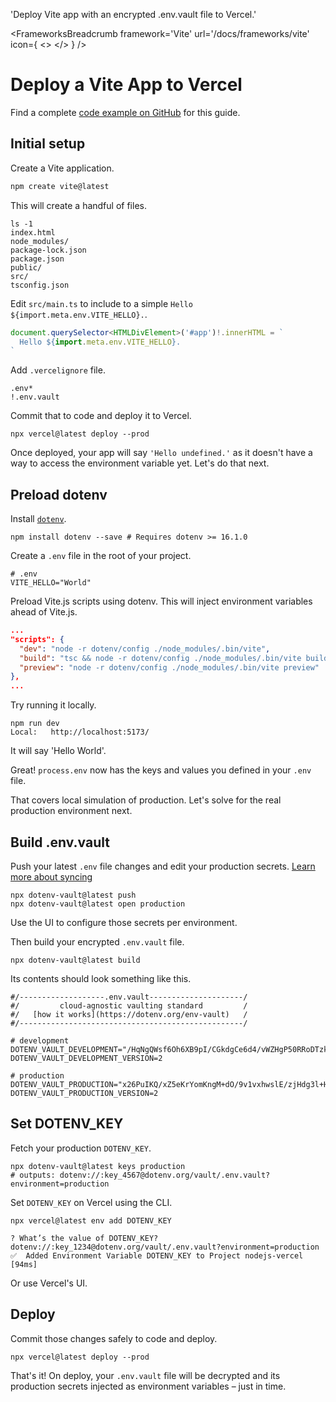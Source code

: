 
  'Deploy Vite app with an encrypted .env.vault file to Vercel.'

<FrameworksBreadcrumb framework='Vite' url='/docs/frameworks/vite' icon={
  <>
    <ViteIcon className="h-9 w-9 text-[#646CFF]"/>
    <VercelIcon className="h-9 w-9 text-[#000000] dark:invert"/>
  </>
} />
# Deploy a Vite App to Vercel
<GuideHeading lead={description} />

<Note>
  Find a complete <a href="https://github.com/dotenv-org/examples/tree/master/vite/vercel">code example on GitHub</a> for this guide.
</Note>

## Initial setup

Create a Vite application.

```bash
npm create vite@latest
```

This will create a handful of files.

```shell
ls -1
index.html
node_modules/
package-lock.json
package.json
public/
src/
tsconfig.json
```

Edit `src/main.ts` to include to a simple `Hello ${import.meta.env.VITE_HELLO}.`.

```js {{ title: 'src/main.ts' }}
document.querySelector<HTMLDivElement>('#app')!.innerHTML = `
  Hello ${import.meta.env.VITE_HELLO}.
`
```

Add `.vercelignore` file.

```shell {{ title: '.vercelignore' }}
.env*
!.env.vault
```

Commit that to code and deploy it to Vercel.

```shell
npx vercel@latest deploy --prod
```

<ScreenshotBrowser url="/assets/img/docs/hello-undefined.png" www="yourapp.vercel.app" />

Once deployed, your app will say `'Hello undefined.'` as it doesn't have a way to access the environment variable yet. Let's do that next.

## Preload dotenv

Install [`dotenv`](https://github.com/motdotla/dotenv).

```shell
npm install dotenv --save # Requires dotenv >= 16.1.0
```

Create a `.env` file in the root of your project.

```shell {{ title: '.env' }}
# .env
VITE_HELLO="World"
```

Preload Vite.js scripts using dotenv. This will inject environment variables ahead of Vite.js.

```json {{ title: 'package.json' }}
...
"scripts": {
  "dev": "node -r dotenv/config ./node_modules/.bin/vite",
  "build": "tsc && node -r dotenv/config ./node_modules/.bin/vite build",
  "preview": "node -r dotenv/config ./node_modules/.bin/vite preview"
},
...
```

Try running it locally.

```shell
npm run dev
Local:   http://localhost:5173/
```

It will say 'Hello World'.

<ScreenshotBrowser url="/assets/img/docs/nextjs-hello-world.png"/>

Great! `process.env` now has the keys and values you defined in your `.env` file.

That covers local simulation of production. Let's solve for the real production environment next.

## Build .env.vault

Push your latest `.env` file changes and edit your production secrets. [Learn more about syncing](/docs/tutorials/sync)

```shell
npx dotenv-vault@latest push
npx dotenv-vault@latest open production
```

Use the UI to configure those secrets per environment.

<ScreenshotBrowser url="/assets/img/docs/edit-production-vite-hello.gif" www="www.dotenv.org" />

Then build your encrypted `.env.vault` file.

```shell
npx dotenv-vault@latest build
```

Its contents should look something like this.

```shell {{ title: '.env.vault' }}
#/-------------------.env.vault---------------------/
#/         cloud-agnostic vaulting standard         /
#/   [how it works](https://dotenv.org/env-vault)   /
#/--------------------------------------------------/

# development
DOTENV_VAULT_DEVELOPMENT="/HqNgQWsf6Oh6XB9pI/CGkdgCe6d4/vWZHgP50RRoDTzkzPQk/xOaQs="
DOTENV_VAULT_DEVELOPMENT_VERSION=2

# production
DOTENV_VAULT_PRODUCTION="x26PuIKQ/xZ5eKrYomKngM+dO/9v1vxhwslE/zjHdg3l+H6q6PheB5GVDVIbZg=="
DOTENV_VAULT_PRODUCTION_VERSION=2
```

## Set DOTENV_KEY

Fetch your production `DOTENV_KEY`.

```shell
npx dotenv-vault@latest keys production
# outputs: dotenv://:key_4567@dotenv.org/vault/.env.vault?environment=production
```

Set `DOTENV_KEY` on Vercel using the CLI.

```shell
npx vercel@latest env add DOTENV_KEY
```
```shell
? What’s the value of DOTENV_KEY? dotenv://:key_1234@dotenv.org/vault/.env.vault?environment=production
✅  Added Environment Variable DOTENV_KEY to Project nodejs-vercel [94ms]
```

Or use Vercel's UI.

<ScreenshotBrowser url='/assets/img/cloudinary/integrations-vercel-envs_y43bwi.gif' www='vercel.com' />

## Deploy

Commit those changes safely to code and deploy.

```shell
npx vercel@latest deploy --prod
```

That's it! On deploy, your `.env.vault` file will be decrypted and its production secrets injected as environment variables – just in time.

<ScreenshotBrowser url='/assets/img/docs/hello-production.png' www='yourapp.vercel.app' />

<WellDone/>
